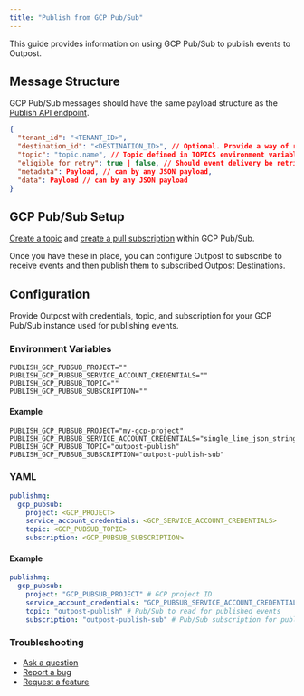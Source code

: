 ```yaml
---
title: "Publish from GCP Pub/Sub"
---
```


This guide provides information on using GCP Pub/Sub to publish events to Outpost.

## Message Structure

GCP Pub/Sub messages should have the same payload structure as the [Publish API endpoint](/docs/references/api#publish).

```json
{
  "tenant_id": "<TENANT_ID>",
  "destination_id": "<DESTINATION_ID>", // Optional. Provide a way of routing events to a specific destination
  "topic": "topic.name", // Topic defined in TOPICS environment variable
  "eligible_for_retry": true | false, // Should event delivery be retried. Default is true.
  "metadata": Payload, // can by any JSON payload,
  "data": Payload // can by any JSON payload
}
```

## GCP Pub/Sub Setup

[Create a topic](https://cloud.google.com/pubsub/docs/create-topic) and [create a pull subscription](https://cloud.google.com/pubsub/docs/create-subscription) within GCP Pub/Sub.

Once you have these in place, you can configure Outpost to subscribe to receive events and then publish them to subscribed Outpost Destinations.

## Configuration

Provide Outpost with credentials, topic, and subscription for your GCP Pub/Sub instance used for publishing events.

### Environment Variables

```
PUBLISH_GCP_PUBSUB_PROJECT=""
PUBLISH_GCP_PUBSUB_SERVICE_ACCOUNT_CREDENTIALS=""
PUBLISH_GCP_PUBSUB_TOPIC=""
PUBLISH_GCP_PUBSUB_SUBSCRIPTION=""
```

#### Example

```
PUBLISH_GCP_PUBSUB_PROJECT="my-gcp-project"
PUBLISH_GCP_PUBSUB_SERVICE_ACCOUNT_CREDENTIALS="single_line_json_string"
PUBLISH_GCP_PUBSUB_TOPIC="outpost-publish"
PUBLISH_GCP_PUBSUB_SUBSCRIPTION="outpost-publish-sub"
```

### YAML

```yaml
publishmq:
  gcp_pubsub:
    project: <GCP_PROJECT>
    service_account_credentials: <GCP_SERVICE_ACCOUNT_CREDENTIALS>
    topic: <GCP_PUBSUB_TOPIC>
    subscription: <GCP_PUBSUB_SUBSCRIPTION>
```

#### Example

```yaml
publishmq:
  gcp_pubsub:
    project: "GCP_PUBSUB_PROJECT" # GCP project ID
    service_account_credentials: "GCP_PUBSUB_SERVICE_ACCOUNT_CREDENTIALS" # Contents of service account credentials JSON file
    topic: "outpost-publish" # Pub/Sub to read for published events
    subscription: "outpost-publish-sub" # Pub/Sub subscription for published events
```

### Troubleshooting

- [Ask a question](https://github.com/hookdeck/outpost/discussions/new?category=q-a)
- [Report a bug](https://github.com/hookdeck/outpost/issues/new?assignees=&labels=bug&projects=&template=bug_report.md&title=%F0%9F%90%9B+Bug+Report%3A+)
- [Request a feature](https://github.com/hookdeck/outpost/issues/new?assignees=&labels=enhancement&projects=&template=feature_request.md&title=%F0%9F%9A%80+Feature%3A+)

